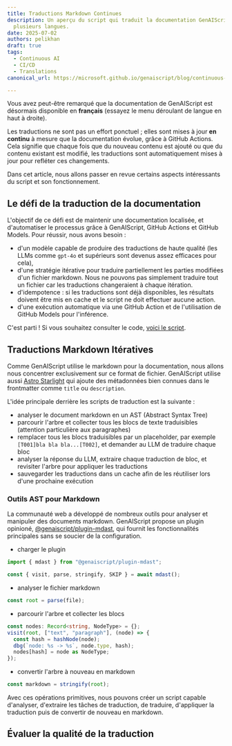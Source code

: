 ```yaml
---
title: Traductions Markdown Continues
description: Un aperçu du script qui traduit la documentation GenAIScript dans
  plusieurs langues.
date: 2025-07-02
authors: pelikhan
draft: true
tags:
  - Continuous AI
  - CI/CD
  - Translations
canonical_url: https://microsoft.github.io/genaiscript/blog/continuous-translations/

---
```


Vous avez peut-être remarqué que la documentation de GenAIScript est désormais disponible en **français** (essayez le menu déroulant de langue en haut à droite).

Les traductions ne sont pas un effort ponctuel ; elles sont mises à jour **en continu** à mesure que la documentation évolue, grâce à GitHub Actions. Cela signifie que chaque fois que du nouveau contenu est ajouté ou que du contenu existant est modifié,
les traductions sont automatiquement mises à jour pour refléter ces changements.

Dans cet article, nous allons passer en revue certains aspects intéressants du script et son fonctionnement.

## Le défi de la traduction de la documentation

L'objectif de ce défi est de maintenir une documentation localisée, et d'automatiser le processus grâce à GenAIScript, GitHub Actions et GitHub Models.
Pour réussir, nous avons besoin :

* d'un modèle capable de produire des traductions de haute qualité (les LLMs comme `gpt-4o` et supérieurs sont devenus assez efficaces pour cela),
* d'une stratégie itérative pour traduire partiellement les parties modifiées d'un fichier markdown. Nous ne pouvons pas simplement traduire tout un fichier car les traductions changeraient à chaque itération.
* d'idempotence : si les traductions sont déjà disponibles, les résultats doivent être mis en cache et le script ne doit effectuer aucune action.
* d'une exécution automatique via une GitHub Action et de l'utilisation de GitHub Models pour l'inférence.

C'est parti ! Si vous souhaitez consulter le code, [voici le script](https://github.com/microsoft/genaiscript/blob/dev/packages/sample/genaisrc/mdtranslator.genai.mts).

## Traductions Markdown Itératives

Comme GenAIScript utilise le markdown pour la documentation, nous allons nous concentrer exclusivement sur ce format de fichier. GenAIScript utilise aussi [Astro Starlight](https://starlight.astro.build/) qui ajoute des métadonnées bien connues dans le frontmatter comme `title` ou `description`.

L'idée principale derrière les scripts de traduction est la suivante :

* analyser le document markdown en un AST (Abstract Syntax Tree)
* parcourir l'arbre et collecter tous les blocs de texte traduisibles (attention particulière aux paragraphes)
* remplacer tous les blocs traduisibles par un placeholder, par exemple `[T001]bla bla bla...[T002]`, et demander au LLM de traduire chaque bloc
* analyser la réponse du LLM, extraire chaque traduction de bloc, et revisiter l'arbre pour appliquer les traductions
* sauvegarder les traductions dans un cache afin de les réutiliser lors d'une prochaine exécution

### Outils AST pour Markdown

La communauté web a développé de nombreux outils pour analyser et manipuler des documents markdown.
GenAIScript propose un plugin opinioné, [@genaiscript/plugin-mdast](https://www.npmjs.com/package/@genaiscript/plugin-mdast), qui fournit les fonctionnalités principales sans se soucier de la configuration.

* charger le plugin

```ts
import { mdast } from "@genaiscript/plugin-mdast";

const { visit, parse, stringify, SKIP } = await mdast();
```

* analyser le fichier markdown

```ts
const root = parse(file);
```

* parcourir l'arbre et collecter les blocs

```ts
const nodes: Record<string, NodeType> = {};
visit(root, ["text", "paragraph"], (node) => {
  const hash = hashNode(node);
  dbg(`node: %s -> %s`, node.type, hash);
  nodes[hash] = node as NodeType;
});
```

* convertir l'arbre à nouveau en markdown

```ts
const markdown = stringify(root);
```

Avec ces opérations primitives, nous pouvons créer un script capable d'analyser, d'extraire les tâches de traduction, de traduire, d'appliquer la traduction puis de convertir de nouveau en markdown.

## Évaluer la qualité de la traduction
